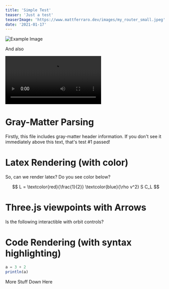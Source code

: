 ```yaml
---
title: 'Simple Test'
teaser: 'Just a test'
teaserImage: 'https://www.mattferraro.dev/images/my_router_small.jpeg'
date: '2021-01-17'
---
```


![Example Image](/images/simple-test/IB3MeuX.jpg)

And also

![Example Video](/images/caustics-engineering/3dcat.mp4)

# Gray-Matter Parsing
Firstly, this file includes gray-matter header information. If you don't see it immediately above this text, that's test #1 passed!


# Latex Rendering (with color)

So, can we render latex? Do you see color below?

$$
L = \textcolor{red}{\frac{1}{2}} \textcolor{blue}{\rho v^2} S C_L
$$

# Three.js viewpoints with Arrows

Is the following interactible with orbit controls?

<Vis3D width="612px" height="344" camera="5,2,2">
  <Arrow begin="0,0,0" end="1,1,1" color="orange"></Arrow>
  <DottedLine begin="1,1,1" end="1,1,0" color="orange"></DottedLine>
  <DottedLine begin="1,1,0" end="1,0,0" color="orange"></DottedLine>
  <DottedLine begin="1,1,0" end="0,1,0" color="orange"></DottedLine>
  <Triangle v0="0,0,0" v1="1,1,1" v2="1,1,0" color="orange" opacity={0.2}></Triangle>
  <Latex root="1.1,0,0" msg="\textcolor{red}{\hat{x}}"></Latex>
  <Latex root="0,1.1,0" msg="\textcolor{green}{\hat{y}}"></Latex>
  <Latex root="0,0,1.1" msg="\textcolor{blue}{\hat{z}}"></Latex>
  <Latex root=".5,.5,.7" msg="\textcolor{orange}{\vec{v}}"></Latex>
</Vis3D>

# Code Rendering (with syntax highlighting)

```julia
a = 3 + 2
println(a)
```

More Stuff Down Here